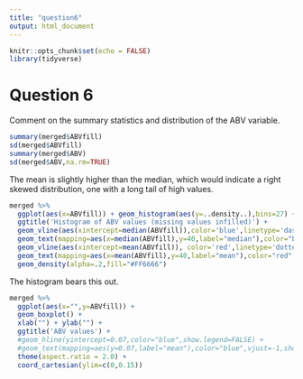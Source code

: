 ```yaml
---
title: "question6"
output: html_document
---
```


```r
knitr::opts_chunk$set(echo = FALSE)
library(tidyverse)
```

# Question 6
Comment on the summary statistics and distribution of the ABV variable.
```r
summary(merged$ABVfill)
sd(merged$ABVfill)
summary(merged$ABV)
sd(merged$ABV,na.rm=TRUE)

```

The mean is slightly higher than the median, which would indicate a right skewed distribution,
one with a long tail of high values.

```r
merged %>%
  ggplot(aes(x=ABVfill)) + geom_histogram(aes(y=..density..),bins=27) + 
  ggtitle('Histogram of ABV values (missing values infilled)') +
  geom_vline(aes(xintercept=median(ABVfill)),color='blue',linetype='dashed',size=1) +
  geom_text(mapping=aes(x=median(ABVfill),y=40,label="median"),color="blue",angle=90,vjust=-0.4,show.legend=FALSE) +
  geom_vline(aes(xintercept=mean(ABVfill)), color='red',linetype='dotted',size=1) +
  geom_text(mapping=aes(x=mean(ABVfill),y=40,label="mean"),color="red",angle=90,vjust=-0.4,show.legend=FALSE) +
  geom_density(alpha=.2,fill="#FF6666")
```

The histogram bears this out.

```r

merged %>%
  ggplot(aes(x="",y=ABVfill)) +
  geom_boxplot() +
  xlab("") + ylab("") +
  ggtitle('ABV values') +
  #geom_hline(yintercept=0.07,color="blue",show.legend=FALSE) +
  #geom_text(mapping=aes(y=0.07,label="mean"),color="blue",vjust=-1,show.legend = FALSE) +
  theme(aspect.ratio = 2.0) +
  coord_cartesian(ylim=c(0,0.15))
```
